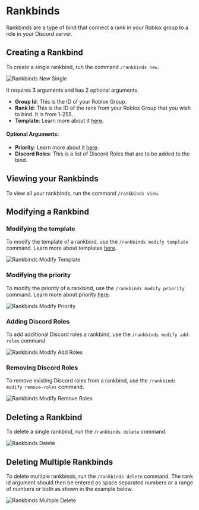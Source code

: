 
# Rankbinds

Rankbinds are a type of bind that connect a rank in your Roblox group to a role in your Discord server.

## Creating a Rankbind

To create a single rankbind, run the command `/rankbinds new`.

<div className="bg-gradient-to-r from-blue-400 to-pink-500 flex py-8 px-6 rounded-sm">
  <Image
    src={rankbindsNewSingle}
    alt="Rankbinds New Single"
    className="rounded-md shadow-xl"
  />
</div>

It requires 3 arguments and has 2 optional arguments.

- **Group Id**: This is the ID of your Roblox Group.
- **Rank Id**: This is the ID of the rank from your Roblox Group that you wish to bind. It is from 1-255.
- **Template**: Learn more about it [here](/docs/template).

#### Optional Arguments:

- **Priority**: Learn more about it [here](/docs/priority).
- **Discord Roles**: This is a list of Discord Roles that are to be added to the bind.

## Viewing your Rankbinds

To view all your rankbinds, run the command `/rankbinds view`.

## Modifying a Rankbind

### Modifying the template

To modify the template of a rankbind, use the `/rankbinds modify template` command. Learn more about templates [here](/docs/template).

<div className="bg-gradient-to-r from-blue-400 to-pink-500 flex py-8 px-6 rounded-sm">
  <Image
    src={rankbindsModifyTemplate}
    alt="Rankbinds Modify Template"
    className="rounded-md shadow-xl"
  />
</div>

### Modifying the priority

To modify the priority of a rankbind, use the `/rankbinds modify priority` command. Learn more about priority [here](/docs/priority).

<div className="bg-gradient-to-r from-blue-400 to-pink-500 flex py-8 px-6 rounded-sm">
  <Image
    src={rankbindsModifyPriority}
    alt="Rankbinds Modify Priority"
    className="rounded-md shadow-xl"
  />
</div>

### Adding Discord Roles

To add additional Discord roles a rankbind, use the `/rankbinds modify add-roles` command

<div className="bg-gradient-to-r from-blue-400 to-pink-500 flex py-8 px-6 rounded-sm">
  <Image
    src={rankbindsModifyAddRoles}
    alt="Rankbinds Modify Add Roles"
    className="rounded-md shadow-xl"
  />
</div>

### Removing Discord Roles

To remove existing Discord roles from a rankbind, use the `/rankbinds modify remove-roles` command.

<div className="bg-gradient-to-r from-blue-400 to-pink-500 flex py-8 px-6 rounded-sm">
  <Image
    src={rankbindsModifyRemoveRoles}
    alt="Rankbinds Modify Remove Roles"
    className="rounded-md shadow-xl"
  />
</div>

## Deleting a Rankbind

To delete a single rankbind, run the `/rankbinds delete` command.

<div className="bg-gradient-to-r from-blue-400 to-pink-500 flex py-8 px-6 rounded-sm">
  <Image
    src={rankbindsDelete}
    alt="Rankbinds Delete"
    className="rounded-md shadow-xl"
  />
</div>

## Deleting Multiple Rankbinds

To delete multiple rankbinds, run the `/rankbinds delete` command. The rank id argument should then be entered as space separated
numbers or a range of numbers or both as shown in the example below.

<div className="bg-gradient-to-r from-blue-400 to-pink-500 flex py-8 px-6 rounded-sm">
  <Image
    src={rankbindsMultipleDelete}
    alt="Rankbinds Multiple Delete"
    className="rounded-md shadow-xl"
  />
</div>
